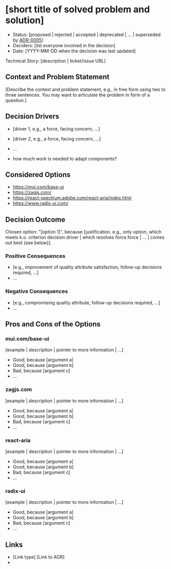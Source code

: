 
# [short title of solved problem and solution]

* Status: [proposed | rejected | accepted | deprecated | … | superseded by [ADR-0005](0005-example.md)] 
* Deciders: [list everyone involved in the decision] 
* Date: [YYYY-MM-DD when the decision was last updated] 

Technical Story: [description | ticket/issue URL] 

## Context and Problem Statement

[Describe the context and problem statement, e.g., in free form using two to three sentences. You may want to articulate the problem in form of a question.]

## Decision Drivers 

* [driver 1, e.g., a force, facing concern, …]
* [driver 2, e.g., a force, facing concern, …]
* … 


* how much work is needed to adapt components?


## Considered Options

* https://mui.com/base-ui
* https://zagjs.com/
* https://react-spectrum.adobe.com/react-aria/index.html
* https://www.radix-ui.com/

## Decision Outcome

Chosen option: "[option 1]", because [justification. e.g., only option, which meets k.o. criterion decision driver | which resolves force force | … | comes out best (see below)].

### Positive Consequences 

* [e.g., improvement of quality attribute satisfaction, follow-up decisions required, …]
* …

### Negative Consequences 

* [e.g., compromising quality attribute, follow-up decisions required, …]
* …

## Pros and Cons of the Options 

### mui.com/base-ui

[example | description | pointer to more information | …] 

* Good, because [argument a]
* Good, because [argument b]
* Bad, because [argument c]
* … 

### zagjs.com

[example | description | pointer to more information | …] 

* Good, because [argument a]
* Good, because [argument b]
* Bad, because [argument c]
* … 

### react-aria

[example | description | pointer to more information | …] 

* Good, because [argument a]
* Good, because [argument b]
* Bad, because [argument c]
* …
### radix-ui

[example | description | pointer to more information | …]

* Good, because [argument a]
* Good, because [argument b]
* Bad, because [argument c]
* …

## Links 

* [Link type] [Link to ADR]
*